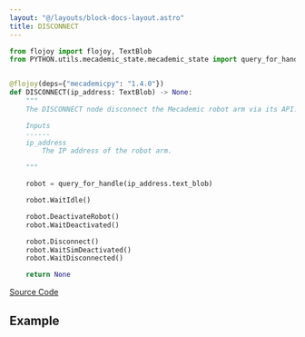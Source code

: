 ```yaml
---
layout: "@/layouts/block-docs-layout.astro"
title: DISCONNECT
---
```



<PythonDocsDisplay docstring={docstring} />

```python
from flojoy import flojoy, TextBlob
from PYTHON.utils.mecademic_state.mecademic_state import query_for_handle


@flojoy(deps={"mecademicpy": "1.4.0"})
def DISCONNECT(ip_address: TextBlob) -> None:
    """
    The DISCONNECT node disconnect the Mecademic robot arm via its API.

    Inputs
    ------
    ip_address
        The IP address of the robot arm.

    """

    robot = query_for_handle(ip_address.text_blob)

    robot.WaitIdle()

    robot.DeactivateRobot()
    robot.WaitDeactivated()

    robot.Disconnect()
    robot.WaitSimDeactivated()
    robot.WaitDisconnected()

    return None

```

[Source Code](https://github.com/flojoy-ai/blocks/blob/main/blocks/IO/ROBOTICS/ARMS/MECADEMIC/DISCONNECT/DISCONNECT.py)

## Example

